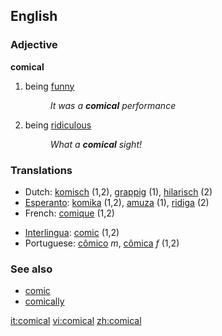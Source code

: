 ==English==

===Adjective===
'''comical'''

# being [[funny]]
#:''It was a '''comical''' performance''
# being [[ridiculous]]
#:''What a '''comical''' sight!''

===Translations===
{{top}}
*Dutch: [[komisch]] (1,2), [[grappig]] (1), [[hilarisch]] (2)
*[[Esperanto]]: [[komika]] (1,2), [[amuza]] (1), [[ridiga]] (2)
*French: [[comique]] (1,2)
{{mid}}
*[[Interlingua]]: [[comic]] (1,2)
*Portuguese: [[cômico]] ''m'', [[cômica]] ''f'' (1,2)
{{bottom}}

===See also===
*[[comic]]
*[[comically]]

[[it:comical]]
[[vi:comical]]
[[zh:comical]]